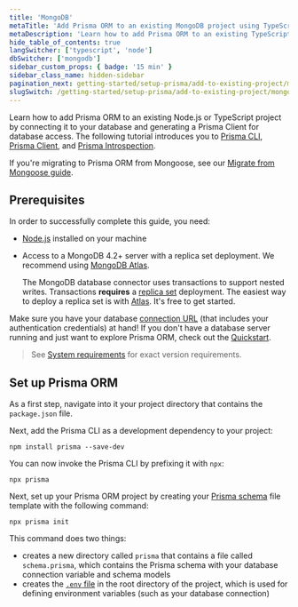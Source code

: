 ```yaml
---
title: 'MongoDB'
metaTitle: 'Add Prisma ORM to an existing MongoDB project using TypeScript (15 min)'
metaDescription: 'Learn how to add Prisma ORM to an existing TypeScript project by connecting it to your MongoDB database and generating a Prisma Client for database access.'
hide_table_of_contents: true
langSwitcher: ['typescript', 'node']
dbSwitcher: ['mongodb']
sidebar_custom_props: { badge: '15 min' }
sidebar_class_name: hidden-sidebar
pagination_next: getting-started/setup-prisma/add-to-existing-project/mongodb/connect-your-database-typescript-mongodb
slugSwitch: /getting-started/setup-prisma/add-to-existing-project/mongodb-
---
```


<TopBlock>

Learn how to add Prisma ORM to an existing Node.js or TypeScript project by connecting it to your database and generating a Prisma Client for database access. The following tutorial introduces you to [Prisma CLI](/orm/tools/prisma-cli), [Prisma Client](/orm/prisma-client), and [Prisma Introspection](/orm/prisma-schema/introspection).

</TopBlock>

<Admonition type="tip">

If you're migrating to Prisma ORM from Mongoose, see our [Migrate from Mongoose guide](/orm/more/migrating-to-prisma/migrate-from-mongoose).

</Admonition>

## Prerequisites

In order to successfully complete this guide, you need:

- [Node.js](https://nodejs.org/en/) installed on your machine
- Access to a MongoDB 4.2+ server with a replica set deployment. We recommend using [MongoDB Atlas](https://www.mongodb.com/cloud/atlas).

  <Admonition type="warning">

  The MongoDB database connector uses transactions to support nested writes. Transactions **requires** a [replica set](https://docs.mongodb.com/manual/tutorial/deploy-replica-set/) deployment. The easiest way to deploy a replica set is with [Atlas](https://docs.atlas.mongodb.com/getting-started/). It's free to get started.

  </Admonition>

Make sure you have your database [connection URL](/orm/reference/connection-urls) (that includes your authentication credentials) at hand! If you don't have a database server running and just want to explore Prisma ORM, check out the [Quickstart](/getting-started/quickstart).

> See [System requirements](/orm/reference/system-requirements) for exact version requirements.

## Set up Prisma ORM

As a first step, navigate into it your project directory that contains the `package.json` file.

Next, add the Prisma CLI as a development dependency to your project:

```terminal copy
npm install prisma --save-dev
```

You can now invoke the Prisma CLI by prefixing it with `npx`:

```terminal
npx prisma
```

Next, set up your Prisma ORM project by creating your [Prisma schema](/orm/prisma-schema) file template with the following command:

```terminal copy
npx prisma init
```

This command does two things:

- creates a new directory called `prisma` that contains a file called `schema.prisma`, which contains the Prisma schema with your database connection variable and schema models
- creates the [`.env` file](/orm/more/development-environment/environment-variables/env-files) in the root directory of the project, which is used for defining environment variables (such as your database connection)

